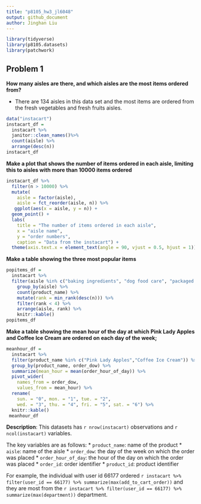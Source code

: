 ```yaml
---
title: "p8105_hw3_jl6048"
output: github_document
author: Jinghan Liu
---
```




```r
library(tidyverse)
library(p8105.datasets)
library(patchwork)
```


## Problem 1

**How many aisles are there, and which aisles are the most items ordered from?**

* There are 134 aisles in this data set and the most items are ordered from the fresh vegetables and fresh fruits aisles.
```r
data("instacart")
instacart_df =
  instacart %>%
  janitor::clean_names()%>%
  count(aisle) %>%
  arrange(desc(n))
instacart_df
```


**Make a plot that shows the number of items ordered in each aisle, limiting this to aisles with more than 10000 items ordered**
```r
instacart_df %>%
  filter(n > 10000) %>%
  mutate(
    aisle = factor(aisle),
    aisle = fct_reorder(aisle, n)) %>%
   ggplot(aes(x = aisle, y = n)) + 
  geom_point() + 
  labs(
    title = "The number of items ordered in each aisle",
    x = "aisle name",
    y = "order numbers",
    caption = "Data from the instacart") + 
  theme(axis.text.x = element_text(angle = 90, vjust = 0.5, hjust = 1))

```


**Make a table showing the three most popular items**

```r
popitems_df = 
  instacart %>%
  filter(aisle %in% c("baking ingredients", "dog food care", "packaged vegetables fruits")) %>% 
	group_by(aisle) %>% 
	count(product_name) %>% 
	mutate(rank = min_rank(desc(n))) %>%
	filter(rank < 4) %>% 
	arrange(aisle, rank) %>% 
	knitr::kable()
popitems_df
```


**Make a table showing the mean hour of the day at which Pink Lady Apples and Coffee Ice Cream are ordered on each day of the week;**

```r
meanhour_df =
  instacart %>%
  filter(product_name %in% c("Pink Lady Apples","Coffee Ice Cream")) %>%
  group_by(product_name, order_dow) %>%
  summarize(mean_hour = mean(order_hour_of_day)) %>%
  pivot_wider(
    names_from = order_dow,
    values_from = mean_hour) %>% 
  rename(
    sun. = "0", mon. = "1", tue. = "2", 
    wed. = "3", thu. = "4", fri. = "5", sat. = "6") %>% 
  knitr::kable()
 meanhour_df 
```

**Description**:
This datasets has `r nrow(instacart)` observations and `r ncol(instacart)` variables.

The key variables are as follows:
*  `product_name`: name of the product
*  `aisle`: name of the aisle
*  `order_dow`: the day of the week on which the order was placed
*  `order_hour_of_day`: the hour of the day on which the order was placed
*  `order_id`: order identifier
*  `product_id`: product identifier

For example, the individual with user id 66177 ordered `r instacart %>% filter(user_id == 66177) %>% summarize(max(add_to_cart_order))` and they are most from the `r instacart %>% filter(user_id == 66177) %>% summarize(max(department))` department. 




